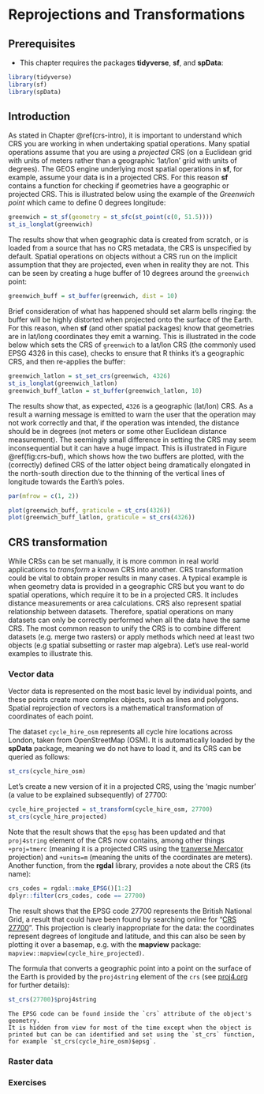 # Reprojections and Transformations {#transform}

## Prerequisites {-}

- This chapter requires the packages **tidyverse**, **sf**, and **spData**:

```r
library(tidyverse)
library(sf)
library(spData)
```

## Introduction

As stated in Chapter \@ref(crs-intro), it is important to understand which CRS you are working in when undertaking spatial operations.
Many spatial operations assume that you are using a *projected* CRS (on a Euclidean grid with units of meters rather than a geographic 'lat/lon' grid with units of degrees).
The GEOS engine underlying most spatial operations in **sf**, for example, assume your data is in a projected CRS.
For this reason **sf** contains a function for checking if geometries have a geographic or projected CRS.
This is illustrated below using the example of the *Greenwich point* which came to define 0 degrees longitude:

```r
greenwich = st_sf(geometry = st_sfc(st_point(c(0, 51.5))))
st_is_longlat(greenwich)
```

The results show that when geographic data is created from scratch, or is loaded from a source that has no CRS metadata, the CRS is unspecified by default.
Spatial operations on objects without a CRS run on the implicit assumption that they are projected, even when in reality they are not.
This can be seen by creating a huge buffer of 10 degrees around the `greenwich` point:

```r
greenwich_buff = st_buffer(greenwich, dist = 10)
```

Brief consideration of what has happened should set alarm bells ringing:
the buffer will be highly distorted when projected onto the surface of the Earth.
For this reason, when **sf** (and other spatial packages) know that geometries are in lat/long coordinates they emit a warning.
This is illustrated in the code below which sets the CRS of `greenwich` to a lat/lon CRS (the commonly used EPSG 4326 in this case), checks to ensure that R thinks it's a geographic CRS, and then re-applies the buffer:

```r
greenwich_latlon = st_set_crs(greenwich, 4326)
st_is_longlat(greenwich_latlon)
greenwich_buff_latlon = st_buffer(greenwich_latlon, 10)
```

The results show that, as expected, `4326` is a geographic (lat/lon) CRS.
As a result a warning message is emitted to warn the user that the operation may not work correctly and that, if the operation was intended, the distance should be in degrees (not meters or some other Euclidean distance measurement).
The seemingly small difference in setting the CRS may seem inconsequential but it can have a huge impact.
This is illustrated in Figure \@ref(fig:crs-buf), which shows how the two buffers are plotted, with the (correctly) defined CRS of the latter object being dramatically elongated in the north-south direction due to the thinning of the vertical lines of longitude towards the Earth's poles.  

```r
par(mfrow = c(1, 2))
```

```r
plot(greenwich_buff, graticule = st_crs(4326))
plot(greenwich_buff_latlon, graticule = st_crs(4326))
```

## CRS transformation

While CRSs can be set manually, it is more common in real world applications to *transform* a known CRS into another.
CRS transformation could be vital to obtain proper results in many cases.
A typical example is when geometry data is provided in a geographic CRS but you want to do spatial operations, which require it to be in a projected CRS.
It includes distance measurements or area calculations.
CRS also represent spatial relationship between datasets.
Therefore, spatial operations on many datasets can only be correctly performed when all the data have the same CRS.
The most common reason to unify the CRS is to combine different datasets (e.g. merge two rasters) or apply methods which need at least two objects (e.g spatial subsetting or raster map algebra).
Let's use real-world examples to illustrate this.

### Vector data

<!-- intro about vector transformation  -->
<!-- how it works (transformation of every point?) -->
Vector data is represented on the most basic level by individual points, and these points create more complex objects, such as lines and polygons.
Spatial reprojection of vectors is a mathematical transformation of coordinates of each point.
<!-- Therefore, it is possible to change a projection of in this process  -->

The dataset `cycle_hire_osm` represents all cycle hire locations across London, taken from OpenStreetMap (OSM).
It is automatically loaded by the **spData** package, meaning we do not have to load it, and its CRS can be queried as follows:

```r
st_crs(cycle_hire_osm)
```

<!-- example of using epsg (without "magic number") -->
<!-- example of using proj4 (expain it and maybe modify) -->
<!-- show the results (e.g. two/three panels) -->
<!-- show calculations? e.g area/distance? -->
<!-- comparing projections? == -->
<!-- - st_as_sf(x, coords = c("x","y")) -->
<!-- - st_crs(x) -->
<!-- - st_transform(x, crs) -->
<!-- - == -->
<!-- - !st_is_longlat(x) -->
<!-- - st_set_crs(x, crs) -->
<!-- - st_bbox -->
<!-- - st_wrap_dateline -->

Let's create a new version of it in a projected CRS, using the 'magic number' (a value to be explained subsequently) of 27700:

```r
cycle_hire_projected = st_transform(cycle_hire_osm, 27700)
st_crs(cycle_hire_projected)
```

Note that the result shows that the `epsg` has been updated and that `proj4string` element of the CRS now contains, among other things `+proj=tmerc` (meaning it is a projected CRS using the [tranverse Mercator](https://en.wikipedia.org/wiki/Transverse_Mercator_projection) projection) and `+units=m` (meaning the units of the coordinates are meters).
Another function, from the **rgdal** library, provides a note about the CRS (its name):

```r
crs_codes = rgdal::make_EPSG()[1:2]
dplyr::filter(crs_codes, code == 27700)
```

The result shows that the EPSG code 27700 represents the British National Grid, a result that could have been found by searching online for "[CRS 27700](https://www.google.com/search?q=CRS+27700)".
This projection is clearly inappropriate for the data: the coordinates represent degrees of longitude and latitude, and this can also be seen by plotting it over a basemap, e.g. with the **mapview** package: `mapview::mapview(cycle_hire_projected)`.

The formula that converts a geographic point into a point on the surface of the Earth is provided by the `proj4string` element of the `crs` (see [proj4.org](http://proj4.org/) for further details):

```r
st_crs(27700)$proj4string
```

```block2
The EPSG code can be found inside the `crs` attribute of the object's geometry.
It is hidden from view for most of the time except when the object is printed but can be can identified and set using the `st_crs` function, for example `st_crs(cycle_hire_osm)$epsg`.
```

### Raster data

<!-- The basic concepts of CRS apply to both, vector and raster, data model, however projection transformation differ between them. -->
<!-- However, representation of due to  -->
<!-- While the concept of CRS applies to both data types, conversion between coordinate reference systems differs between vector and raster. -->
<!-- Transformation from one CRS to another in vector data changes only coordinates of vertices, keeping the values intact. -->
<!-- (for most of the case is better to reproject vector than raster) -->
<!-- rasters: transformation means change of the coordinates of (special case of resampling) -->
<!-- changes in dimensions, resolution, extent -->
<!-- change shape and attributes) -->
<!-- different methods of computing values after transformation, such as ngb or bilinear  -->
<!--in most of the cases reproject vector, not raster-->
<!-- merge two rasters with different projections, ref. to 4.3.7 Merging rasters -->

<!--
- data? one numerical and one categorical
- projectRaster
- an issue of resampling (comparision of old and new values)
-->

<!-- ## Affine transformations -->

<!-- ### Translating -->

<!-- ### Scaling -->

<!-- ### Rotating -->

<!-- ### Reflecting -->

<!-- ### Shearing -->

<!-- ideas and questions -->
<!-- 1. what's important for vector transformations? -->
<!-- - simplifications -->
<!-- - st_cast -->
<!-- - do we really need - Affine transformations, Translating, Scaling, Rotating, Reflecting, Shearing - are they useful? -->
<!-- 2. what's important for raster transformations? -->
<!-- - should we move some content from ch4 here? such as aggregate() and disaggregate() from 3.3.8  -->
<!-- 3. what's important for both? -->
<!-- - raster to vector -->
<!-- - vector to raster -->

### Exercises
